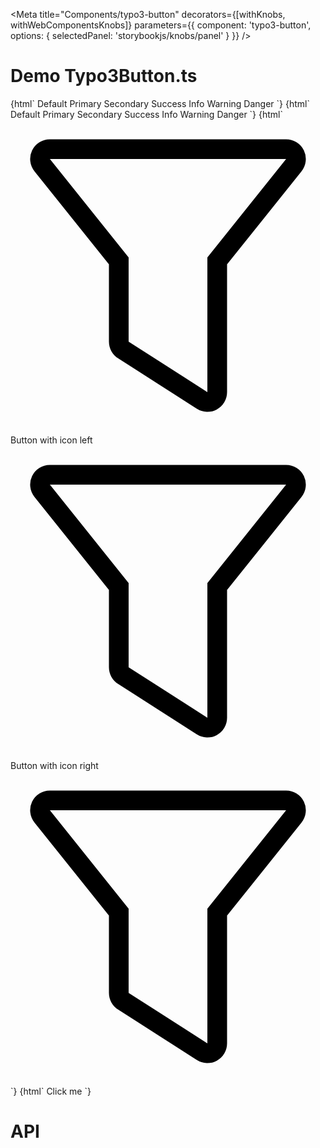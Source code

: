 
<Meta
  title="Components/typo3-button"
  decorators={[withKnobs, withWebComponentsKnobs]}
  parameters={{ component: 'typo3-button', options: { selectedPanel: 'storybookjs/knobs/panel' } }}
  />

# Demo Typo3Button.ts

<Preview>
    <Story name="Basic Button" height="220px">
    {html`
      <typo3-button>Default</typo3-button>
      <typo3-button color="primary">Primary</typo3-button>
      <typo3-button color="secondary">Secondary</typo3-button>
      <typo3-button color="success">Success</typo3-button>
      <typo3-button color="info">Info</typo3-button>
      <typo3-button color="warning">Warning</typo3-button>
      <typo3-button color="danger">Danger</typo3-button>
    `}
    </Story>
    <Story name="Disabled button" height="220px">
    {html`
      <typo3-button disabled>Default</typo3-button>
      <typo3-button disabled color="primary">Primary</typo3-button>
      <typo3-button disabled color="secondary">Secondary</typo3-button>
      <typo3-button disabled color="success">Success</typo3-button>
      <typo3-button disabled color="info">Info</typo3-button>
      <typo3-button disabled color="warning">Warning</typo3-button>
      <typo3-button disabled color="danger">Danger</typo3-button>
    `}
    </Story>
    <Story name="Button with icon" height="220px">
    {html`
      <typo3-button>
        <svg slot="icon" xmlns="http://www.w3.org/2000/svg" viewBox="0 0 16 16"><g class="icon-color"><path d="M14 2l-4 5v6.84l-4-2.56V7L2 2h12m0-1H2a.999.999 0 00-.781 1.625L5 7.351v3.929a1 1 0 00.461.842l4 2.56A.998.998 0 0011 13.84V7.351l1.781-2.226 2-2.5A1 1 0 0014 1z"/></g></svg>
        Button with icon left
      </typo3-button>
      <typo3-button icon-right>
        <svg slot="icon" xmlns="http://www.w3.org/2000/svg" viewBox="0 0 16 16"><g class="icon-color"><path d="M14 2l-4 5v6.84l-4-2.56V7L2 2h12m0-1H2a.999.999 0 00-.781 1.625L5 7.351v3.929a1 1 0 00.461.842l4 2.56A.998.998 0 0011 13.84V7.351l1.781-2.226 2-2.5A1 1 0 0014 1z"/></g></svg>
        Button with icon right
      </typo3-button>
      <typo3-button label="only icon label">
        <svg slot="icon" xmlns="http://www.w3.org/2000/svg" viewBox="0 0 16 16"><g class="icon-color"><path d="M14 2l-4 5v6.84l-4-2.56V7L2 2h12m0-1H2a.999.999 0 00-.781 1.625L5 7.351v3.929a1 1 0 00.461.842l4 2.56A.998.998 0 0011 13.84V7.351l1.781-2.226 2-2.5A1 1 0 0014 1z"/></g></svg>
      </typo3-button>
    `}
    </Story>
    <Story name="Button with action" height="220px">
    {html`
      <typo3-button onclick="alert('typo3-button clicked')">Click me</typo3-button>
    `}
    </Story>
</Preview>

# API

<Props of="typo3-button" />
